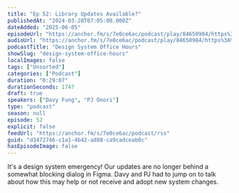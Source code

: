 ```yaml
---
title: "Ep 52: Library Updates Available?"
publishedAt: "2024-03-28T07:05:00.000Z"
dateAdded: "2025-06-05"
episodeUrl: "https://anchor.fm/s/7e0ce6ac/podcast/play/84650984/https%3A%2F%2Fd3ctxlq1ktw2nl.cloudfront.net%2Fstaging%2F2024-2-28%2Fa9dbb126-0d0b-9e8f-6a86-ae00d05a0e10.mp3"
audioUrl: "https://anchor.fm/s/7e0ce6ac/podcast/play/84650984/https%3A%2F%2Fd3ctxlq1ktw2nl.cloudfront.net%2Fstaging%2F2024-2-28%2Fa9dbb126-0d0b-9e8f-6a86-ae00d05a0e10.mp3"
podcastTitle: "Design System Office Hours"
showSlug: "design-system-office-hours"
localImages: false
tags: ["Unsorted"]
categories: ["Podcast"]
duration: "0:29:07"
durationSeconds: 1747
draft: true
speakers: ["Davy Fung", "PJ Onori"]
type: "podcast"
season: null
episode: 52
explicit: false
feedUrl: "https://anchor.fm/s/7e0ce6ac/podcast/rss"
guid: "d3472746-c1a1-4b42-ad88-ca9cadceab0c"
hasEpisodeImage: false
---
```

It's a design system emergency! Our updates are no longer behind a somewhat blocking dialog in Figma. Davy and PJ had to jump on to talk about how this may help or not receive and adopt new system changes.
